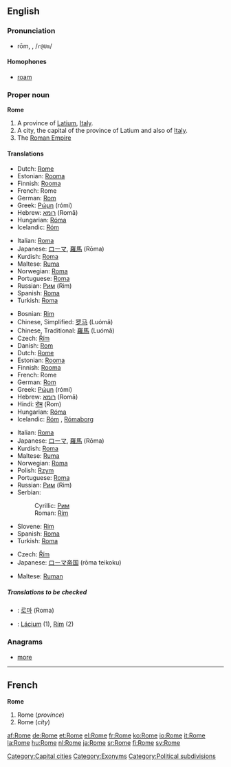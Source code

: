 {{wikipedia}}
==English==

{{rank|enter|consider|provided|969|Rome|twelve|opposite|vast}}

===Pronunciation===
*rōm, {{unicode|/rəʊm/}}, /<tt>r@Um</tt>/
*:{{unicode|[[Rhymes:English:-əʊm|Rhymes: -əʊm]]}}

====Homophones====
*[[roam]]

===Proper noun===
'''Rome'''

# A province of [[Latium]], [[Italy]].
# A city, the capital of the province of Latium and also of [[Italy]].
# The [[Roman Empire]]

====Translations====
{{trans-top|province}}
*Dutch: [[Rome#Dutch|Rome]] {{n}}
*Estonian: [[Rooma]]
*Finnish: [[Rooma]]
*French: Rome {{f}}
*German: [[Rom]] {{n}}
*Greek: [[Ρώμη]] (rómi) {{f}}
*Hebrew: [[רומא]] (Romā) {{f}}
*Hungarian: [[Róma]]
*Icelandic: [[Róm]] {{f}}
{{trans-mid}}
*Italian: [[Roma#Italian|Roma]]
*Japanese: [[ローマ]], [[羅馬]] (Rōma)
*Kurdish: [[Roma#Kurdish|Roma]]
*Maltese: [[Ruma]]
*Norwegian: [[Roma]]
*Portuguese: [[Roma#Portuguese|Roma]] {{f}}
*Russian: [[Рим]] (Rim) {{m}}
*Spanish: [[Roma#Spanish|Roma]] {{f}}
*Turkish: [[Roma]]
{{trans-bottom}}

{{trans-top|city}}
*Bosnian: [[Rim#Bosnian|Rim]] {{m}}
*Chinese, Simplified: [[罗马]] (Luómǎ)
*Chinese, Traditional: [[羅馬]] (Luómǎ)
*Czech: [[Řím]] {{m}}
*Danish: [[Rom]]
*Dutch: [[Rome#Dutch|Rome]] {{n}}
*Estonian: [[Rooma]]
*Finnish: [[Rooma]]
*French: Rome {{f}}
*German: [[Rom]] {{n}}
*Greek: [[Ρώμη]] (rómi) {{f}}
*Hebrew: [[רומא]] (Romā) {{f}}
*Hindi: [[रोम]] (Rom)
*Hungarian: [[Róma]]
*Icelandic: [[Róm]] {{f}}, [[Rómaborg]] {{f}}
{{trans-mid}}
*Italian: [[Roma#Italian|Roma]] {{f}}
*Japanese: [[ローマ]], [[羅馬]] (Rōma)
*Kurdish: [[Roma#Kurdish|Roma]]
*Maltese: [[Ruma]]
*Norwegian: [[Roma]]
*Polish: [[Rzym]] {{m}}
*Portuguese: [[Roma#Portuguese|Roma]] {{f}}
*Russian: [[Рим]] (Rim) {{m}}
*Serbian:
*:Cyrillic: [[Рим#Serbian|Рим]] {{m}}
*:Roman: [[Rim#Serbian|Rim]] {{m}}
*Slovene: [[Rim]] {{m}}
*Spanish: [[Roma#Spanish|Roma]] {{f}}
*Turkish: [[Roma]]
{{trans-bottom}}

{{trans-top|empire}}
*Czech: [[Řím]] {{m}}
*Japanese: [[ローマ]][[帝国]] (rōma teikoku)
{{trans-mid}}
*Maltese: [[Ruman]]
{{trans-bottom}}

=====Translations to be checked=====
<!--Remove this section once all of the translations below have been moved into the tables above.-->
{{checktrans}}
*{{ttbc|Korean}}: [[로마]] (Roma)
*{{ttbc|Slovak}}: [[Lácium]] {{n}} (1), [[Rím]] {{m}} (2)

===Anagrams===
*[[more]]

[[Category:Capital cities]]
[[Category:Exonyms]]
[[Category:Political subdivisions]]

----

==French==
'''Rome''' {{f}}

# Rome (''province'')
# Rome (''city'')

[[af:Rome]]
[[de:Rome]]
[[et:Rome]]
[[el:Rome]]
[[fr:Rome]]
[[ko:Rome]]
[[io:Rome]]
[[it:Rome]]
[[la:Rome]]
[[hu:Rome]]
[[nl:Rome]]
[[ja:Rome]]
[[sr:Rome]]
[[fi:Rome]]
[[sv:Rome]]